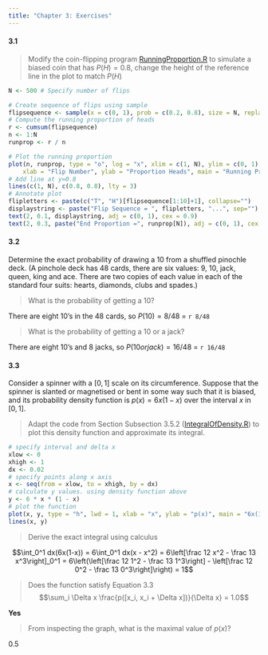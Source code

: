 ```yaml
---
title: "Chapter 3: Exercises"
---
```


#### 3.1

> Modify the coin-flipping program [RunningProportion.R](https://github.com/durtal/dba-ed1/blob/master/code-data/RunningProportion.R) to simulate a biased coin that has $P(H)=0.8$, change the height of the reference line in the plot to match $P(H)$

```r
N <- 500 # Specify number of flips

# Create sequence of flips using sample
flipsequence <- sample(x = c(0, 1), prob = c(0.2, 0.8), size = N, replace = TRUE)
# Compute the running proportion of heads
r <- cumsum(flipsequence)
n <- 1:N
runprop <- r / n

# Plot the running proportion
plot(n, runprop, type = "o", log = "x", xlim = c(1, N), ylim = c(0, 1), cex.axis = 1.1,
    xlab = "Flip Number", ylab = "Proportion Heads", main = "Running Proportion of Heads")
# Add line at y=0.8
lines(c(1, N), c(0.8, 0.8), lty = 3)
# Annotate plot
flipletters <- paste(c("T", "H")[flipsequence[1:10]+1], collapse="")
displaystring <- paste("Flip Sequence = ", flipletters, "...", sep="")
text(2, 0.1, displaystring, adj = c(0, 1), cex = 0.9)
text(2, 0.3, paste("End Proportion =", runprop[N]), adj = c(0, 1), cex = 0.9)
```


#### 3.2

Determine the exact probability of drawing a 10 from a shuffled pinochle deck.  (A pinchole deck has 48 cards, there are six values: 9, 10, jack, queen, king and ace.  There are two copies of each value in each of the standard four suits: hearts, diamonds, clubs and spades.)

> What is the probability of getting a 10?

There are eight 10's in the 48 cards, so $P(10) = 8/48$ = `r 8/48`

> What is the probability of getting a 10 or a jack?

There are eight 10's and 8 jacks, so $P(10 or jack) = 16/48$ = `r 16/48`

#### 3.3

Consider a spinner with a $[0,1]$ scale on its circumference.  Suppose that the spinner is slanted or magnetised or bent in some way such that it is biased, and its probability density function is $p(x) = 6x(1-x)$ over the interval $x$ in $[0,1]$.

> Adapt the code from Section Subsection 3.5.2 ([IntegralOfDensity.R](https://github.com/durtal/dba-ed1/blob/master/code-data/IntegralOfDensity.R)) to plot this density function and approximate its integral.

```r
# specify interval and delta x
xlow <- 0
xhigh <- 1
dx <- 0.02
# specify points along x axis
x <- seq(from = xlow, to = xhigh, by = dx)
# calculate y values. using density function above
y <- 6 * x * (1 - x)
# plot the function
plot(x, y, type = "h", lwd = 1, xlab = "x", ylab = "p(x)", main = "6x(1-x(")
lines(x, y)
```

> Derive the exact integral using calculus

$$\int_0^1 dx(6x(1-x)) = 6\int_0^1 dx(x - x^2) = 6\left[\frac 12 x^2 - \frac 13 x^3\right]_0^1 = 6\left(\left[\frac 12 1^2 - \frac 13 1^3\right] - \left[\frac 12 0^2 - \frac 13 0^3\right]\right) = 1$$

> Does the function satisfy Equation 3.3 $$\sum_i  \Delta x \frac{p([x_i, x_i + \Delta x])}{\Delta x} = 1.0$$

**Yes**

> From inspecting the graph, what is the maximal value of $p(x)$?

0.5
